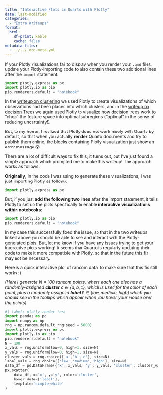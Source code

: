 ```yaml
---
title: "Interactive Plots in Quarto with Plotly"
date: last-modified
categories:
  - "Extra Writeups"
format:
  html:
    df-print: kable
    cache: false
metadata-files: 
  - ../../_doc-meta.yml
---
```


::: {.callout-note title="The Ultra-Quick Summary"}

If your Plotly visualizations fail to display when you render your `.qmd` files, update your Plotly-importing code to also contain these two additional lines after the `import` statement:

```python
import plotly.express as px
import plotly.io as pio
pio.renderers.default = "notebook"
```

:::

In the <a href='../clustering/DSAN5000_Clustering_Lab.html' targetr='_blank'>writeup on clustering</a> we used Plotly to create visualizations of which observations had been placed into which clusters, and in the <a href='../decision-trees/DSAN5000_Decision_Trees.html' target='_blank'>writeup on decision Trees</a> we again used Plotly to visualize how decision trees work to "chop" the feature space into optimal subregions ("optimal" in the sense of reducing uncertainty!).

But, to my horror, I realized that Plotly does not work nicely with Quarto by default, so that when you actually **render** Quarto documents and try to publish them online, the blocks containing Plotly visualization just show an error message 😰

There are a lot of difficult ways to fix this, it turns out, but I've just found a simple approach which prompted me to make this writeup! The approach works as follows:

**Originally**, in the code I was using to generate these visualizations, I was just importing Plotly as follows:

```python
import plotly.express as px
```

But, if you just **add the following two lines** after the import statement, it tells Plotly to set up the plots specifically to enable **interactive visualizations within notebooks**:

```python
import plotly.io as pio
pio.renderers.default = "notebook"
```

In my case this successfully fixed the issue, so that in the two writeups linked above you should be able to see and interact with the Plotly-generated plots. But, let me know if you have any issues trying to get your interactive plots working! It seems that Quarto is regularly updating their code to make it more compatible with Plotly, so that in the future this fix may not be necessary.

Here is a quick interactive plot of random data, to make sure that this fix still works :)

*(Here I generate $N = 100$ random points, where each one also has a randomly-assigned **cluster** $c \in \{a, b, c\}$, which is used for the color of each point, plus a randomly assigned **label** $\ell \in \{\text{low}, \text{medium}, \text{high}\}$ which you should see in the tooltips which appear when you hover your mouse over the points)*

```python
#| label: plotly-render-test
import pandas as pd
import numpy as np
rng = np.random.default_rng(seed = 5000)
import plotly.express as px
import plotly.io as pio
pio.renderers.default = "notebook"
N = 100
x_vals = rng.uniform(low=0, high=1, size=N)
y_vals = rng.uniform(low=0, high=1, size=N)
cluster_vals = rng.choice(['a','b','c'], size=N)
label_vals = rng.choice(['low','medium','high'], size=N)
data_df = pd.DataFrame({'x': x_vals, 'y': y_vals, 'cluster': cluster_vals, 'label': label_vals})
px.scatter(
    data_df, x='x', y='y', color='cluster',
    hover_data=['label'],
    template='simple_white'
)
```
